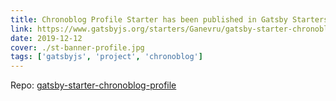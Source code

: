 ```yaml
---
title: Chronoblog Profile Starter has been published in Gatsby Starters library
link: https://www.gatsbyjs.org/starters/Ganevru/gatsby-starter-chronoblog-profile/
date: 2019-12-12
cover: ./st-banner-profile.jpg
tags: ['gatsbyjs', 'project', 'chronoblog']
---
```


Repo: [gatsby-starter-chronoblog-profile](https://github.com/Ganevru/gatsby-starter-chronoblog-profile)
